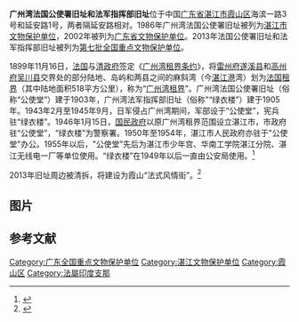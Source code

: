 {{coord|21|11|53|N|110|24|43|E|scale:10000|display=title}}
{{文物保护单位
| 级别 = 全国
| 名称 = 广州湾法国公使署旧址和法军指挥部旧址
| 所在 = 广东省湛江市
| 编号 = 7-1847
| 分类 = 近现代重要史迹及代表性建筑
| 时代 = 1903年、1905年
| 登录 = 2013年3月
}}
'''广州湾法国公使署旧址和法军指挥部旧址'''位于中国[[广东省|广东省]][[湛江市|湛江市]][[霞山区|霞山区]]海滨一路3号和延安路1号，两者隔延安路相对。1986年广州湾法国公使署旧址被列为[[湛江市文物保护单位|湛江市文物保护单位]]，2002年被列为[[广东省文物保护单位|广东省文物保护单位]]。2013年法国公使署旧址和法军指挥部旧址被列为[[第七批全国重点文物保护单位|第七批全国重点文物保护单位]]。

1899年11月16日，[[法国政府|法国]]与[[清政府|清政府]]签定《[[广州湾租界条约|广州湾租界条约]]》，将[[雷州府|雷州府]][[遂溪县|遂溪县]]和[[高州府|高州府]][[吴川县|吴川县]]交界处的部分陆地、岛屿和两县之间的麻斜湾（今[[湛江港|湛江港]]湾）划为[[法国租界|法国租界]]（其中陆地面积518平方公里），称为“[[广州湾|广州湾租界]]”。广州湾法国公使署旧址（俗称“公使堂”）建于1903年，广州湾法军指挥部旧址（俗称"“绿衣楼”）建于1905年。1943年2月至1945年9月，日军侵占广州湾期间，军部设于“公使堂”，宪兵驻“绿衣楼”。1946年1月15日，[[国民政府|国民政府]]以原广州湾租界范围设立湛江市，市政府驻“公使堂”，“绿衣楼”为警察署。1950年至1954年，湛江市人民政府亦驻于"公使堂"办公。1955年以后，"公使堂"先后为湛江市少年宫、华南工学院湛江分院、湛江无线电一厂等单位使用。“绿衣楼”在1949年以后一直由公安局使用。<ref>{{cite news |language = zh-hans |author = 钟莹 |url = http://news.southcn.com/d/2012-10/17/content_56329963.htm |title = 充分保护利用广州湾法国公使署旧址及广州湾法军指挥部旧址，推动广州湾文化的研究 |publisher = 南方网 |date = 2012年10月17日 |accessdate = 2014年8月20日 |archive-date = 2020年6月5日 |archive-url = https://web.archive.org/web/20200605225716/http://news.southcn.com/d/2012-10/17/content_56329963.htm |dead-url = no }}</ref>

2013年旧址周边被清拆，将建设为霞山“法式风情街”。<ref>{{cite news |language = zh-hans |author = 卓朝兴;骆国和 |url = http://www.zhanjiang.gov.cn/fileserver/newshtml/c2ff4378-df1b-4174-b936-90574be2ba2b.htm |title = 广州湾警察署旧址周边被清拆 |publisher = 湛江日报 |date = 2013年8月5日 |accessdate = 2014年8月20日 |deadurl = yes |archiveurl = https://web.archive.org/web/20140808045457/http://www.zhanjiang.gov.cn/fileserver/newshtml/c2ff4378-df1b-4174-b936-90574be2ba2b.htm |archivedate = 2014年8月8日 }}</ref>

== 图片 ==

{{Gallery
|width = 300
|height = 
|lines = 1
|File:Zhanjiang Guangzhouwan Faguo Gongshishu Jiuzhi he Fajun Zhihuibu Jiuzhi 2014.02.27 09-05-29.jpg|广州湾法国公使署旧址
|File:Zhanjiang Guangzhouwan Faguo Gongshishu Jiuzhi he Fajun Zhihuibu Jiuzhi 2014.02.27 09-09-19.jpg|广州湾法军指挥部旧址
}}

==参考文献==
{{commonscat|Former site of French Minister Department and French Army Headquarters in Guangzhouwan}}
{{reflist}}

{{广东全国重点文物保护单位}}

{{DEFAULTSORT:Guang}}
[[Category:广东全国重点文物保护单位|Category:广东全国重点文物保护单位]]
[[Category:湛江文物保护单位|Category:湛江文物保护单位]]
[[Category:霞山区|Category:霞山区]]
[[Category:法屬印度支那|Category:法屬印度支那]]